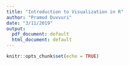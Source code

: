 ```yaml
---
title: "Introduction to Visualization in R"
author: "Pramod Duvvuri"
date: "3/11/2019"
output:
  pdf_document: default
  html_document: default
---
```


```r
knitr::opts_chunk$set(echo = TRUE)
```

```r

```

